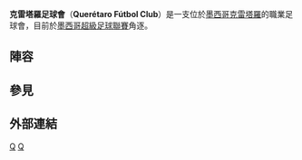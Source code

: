 {{Infobox football club
| clubname    = 克雷塔羅
| fullname    = Querétaro Fútbol Club
| image       =
| nickname    = ''Los Gallos Blancos''<br>(The White Roosters)<br>''Los Albiazules''<br> (The White-and-Blues)
| founded     = {{start date and age|1950|7|8|df=yes}}
| ground      = [[Estadio_La_Corregidora|Estadio La Corregidora]]，<br>[[克雷塔羅|克雷塔羅]]，[[墨西哥|墨西哥]]
| capacity    = 33,758
| owner       = [[Grupo_Empresarial_Ángeles|Grupo Empresarial Ángeles]]
| chairman    = [[Joaquín_Beltrán|Joaquín Beltrán]]
| manager     = [[Víctor_Manuel_Vucetich|Víctor Manuel Vucetich]]
| league      = [[墨西哥足球超級聯賽|墨西哥足球超級聯賽]]
| season      = 2018秋
| position    = 常規：第 14 位
|pattern_la1=_queretaro1516h|pattern_b1=_queretaro1516h|pattern_ra1=_queretaro1516h|pattern_sh1=_queretaro1516h|pattern_so1=_queretaro1516h
|leftarm1=000000|body1=000000|rightarm1=000000|shorts1=000000|socks1=000000
|pattern_la2=_queretaro1516a|pattern_b2=_queretaro1516a|pattern_ra2=_queretaro1516a|pattern_sh2=_queretaro1516a|pattern_so2=_blanco
|leftarm2=FFFFFF|body2=FFFFFF|rightarm2=FFFFFF|shorts2=FFFFFF|socks2=FFFFFF
}}

'''克雷塔羅足球會'''（'''Querétaro Fútbol Club'''）是一支位於[[墨西哥|墨西哥]][[克雷塔羅|克雷塔羅]]的職業足球會，目前於[[墨西哥超級足球聯賽|墨西哥超級足球聯賽]]角逐。

== 陣容 ==
{{Fs start}}
{{Fs player|no=2|nat=MEX|pos=DF|name=[[George_Corral|George Corral]]}}
{{Fs player|no=3|nat=ARG|pos=DF|name=[[Miguel_Ángel_Martínez_(footballer)|Miguel Martínez]]|other=[[隊長|隊長]]}}
{{Fs player|no=4|nat=MEX|pos=DF|name=[[Dionicio_Escalante|Dionicio Escalante]]}}
{{Fs player|no=5|nat=MEX|pos=DF|name=[[Yasser_Corona|Yasser Corona]]}}
{{Fs player|no=6|nat=ARG|pos=DF|name=[[Juan_Forlín|Juan Forlín]]}}
{{Fs player|no=7|nat=BRA|pos=FW|name=[[Camilo_Sanvezzo|Camilo Sanvezzo]]}}
{{Fs player|no=8|nat=BRA|pos=MF|name=[[Danilinho|Danilinho]]}}
{{Fs player|no=9|nat=MEX|pos=MF|name=[[Orbelín_Pineda|Orbelín Pineda]]}}
{{Fs player|no=10|nat=MEX|pos=MF|name=[[安東尼奧·內爾森|安東尼奧·內爾森]]|other=由[[托盧卡體育足球俱樂部|托盧卡體育]]外借}}
{{Fs player|no=11|nat=BRA|pos=MF|name=[[William_Fernando_da_Silva|William]]}}
{{Fs player|no=12|nat=USA|pos=DF|name=[[Jonathan_Bornstein|Jonathan Bornstein]]}}
{{Fs player|no=13|nat=MEX|pos=DF|name=Víctor Milke}}
{{Fs player|no=14|nat=MEX|pos=MF|name=[[Luis_Miguel_Noriega|Luis Noriega]]}}
{{Fs mid}}
{{Fs player|no=15|nat=MEX|pos=FW|name=[[Ángel_Sepúlveda|Ángel Sepúlveda]]}}
{{Fs player|no=16|nat=MEX|pos=DF|name=[[Kevin_Gutiérrez|Kevin Gutiérrez]]}}
{{Fs player|no=17|nat=MEX|pos=MF|name=[[Mario_Osuna|Mario Osuna]]}}
{{Fs player|no=21|nat=MEX|pos=MF|name=[[Marco_Antonio_Jiménez|Marco Jiménez]]|other=[[第3隊長|第3隊長]]}}
{{Fs player|no=23|nat=MEX|pos=GK|name=[[Édgar_Adolfo_Hernández|Édgar Hernández]]}}
{{Fs player|no=24|nat=PAR|pos=FW|name=[[埃德加·貝尼特斯|埃德加·貝尼特斯]]}}
{{Fs player|no=27|nat=MEX|pos=FW|name=[[Guillermo_Madrigal|Luis Madrigal]]|other=由[[蒙特雷足球俱樂部|蒙特雷]]外借}}
{{Fs player|no=28|nat=MEX|pos=MF|name=Jaime Gómez}}
{{Fs player|no=29|nat=BRA|name=[[Wilson_Mathías|Wilson Tiago]]|pos=MF|other=由[[基亞帕斯足球會|基亞帕斯]]外借}}
{{Fs player|no=30|nat=ARG|pos=FW|name=[[Emanuel_Villa|Emanuel Villa]]|other=[[副隊長|副隊長]]}}
{{Fs player|no=31|nat=BRA|pos=GK|name=[[Tiago_Volpi|Tiago Volpi]]}}
{{Fs player|no=33|nat=MEX|pos=GK|name=Gil Alcalá}}
{{Fs end}}

==參見==
{{reflist}}

==外部連結==
{{Portal|Mexico|Association football}}

[[Category:1950年建立的足球俱樂部|Q]]
[[Category:墨西哥足球俱樂部|Q]]